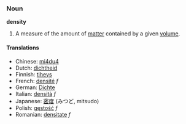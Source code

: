 ===Noun===
'''density'''

#A measure of the amount of [[matter]] contained by a given [[volume]].

==== Translations ====
*Chinese: [[mi4du4]]
*Dutch: [[dichtheid]]
*Finnish: [[tiheys]]
*French: [[densité]] ''f''
*German: [[Dichte]]
*Italian: [[densità]] ''f''
*Japanese: [[密度]] (みつど, mitsudo)
*Polish: [[gęstość]] ''f''
*Romanian: [[densitate]] ''f''